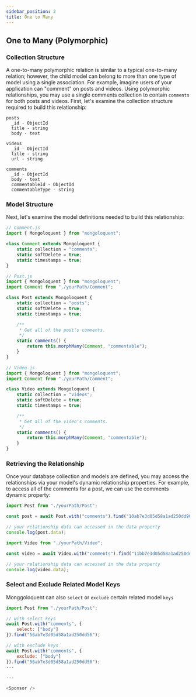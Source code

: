 ```yaml
---
sidebar_position: 2
title: One to Many
---
```



## One to Many (Polymorphic)

### Collection Structure

A one-to-many polymorphic relation is similar to a typical one-to-many relation; however, the child model can belong to more than one type of model using a single association. For example, imagine users of your application can "comment" on posts and videos. Using polymorphic relationships, you may use a single comments collection to contain `comments` for both posts and videos. First, let's examine the collection structure required to build this relationship:

```
posts
  _id - ObjectId
  title - string
  body - text

videos
  _id - ObjectId
  title - string
  url - string

comments
  _id - ObjectId
  body - text
  commentableId - ObjectId
  commentableType - string

```

### Model Structure

Next, let's examine the model definitions needed to build this relationship:

```javascript
// Comment.js
import { Mongoloquent } from "mongoloquent";

class Comment extends Mongoloquent {
	static collection = "comments";
	static softDelete = true;
	static timestamps = true;
}
```

```javascript
// Post.js
import { Mongoloquent } from "mongoloquent";
import Comment from "./yourPath/Comment";

class Post extends Mongoloquent {
	static collection = "posts";
	static softDelete = true;
	static timestamps = true;

	/**
	 * Get all of the post's comments.
	 */
	static comments() {
		return this.morphMany(Comment, "commentable");
	}
}
```

```javascript
// Video.js
import { Mongoloquent } from "mongoloquent";
import Comment from "./yourPath/Comment";

class Video extends Mongoloquent {
	static collection = "videos";
	static softDelete = true;
	static timestamps = true;

	/**
	 * Get all of the video's comments.
	 */
	static comments() {
		return this.morphMany(Comment, "commentable");
	}
}
```

### Retrieving the Relationship

Once your database collection and models are defined, you may access the relationships via your model's dynamic relationship properties. For example, to access all of the comments for a post, we can use the comments dynamic property:

```javascript
import Post from "./yourPath/Post";

const post = await Post.with("comments").find("10ab7e3d05d58a1ad250dd90");

// your relationship data can accessed in the data property
console.log(post.data);
```

```javascript
import Video from "./yourPath/Video";

const video = await Video.with("comments").find("11bb7e3d05d58a1ad250dd99");

// your relationship data can accessed in the data property
console.log(video.data);
```

### Select and Exclude Related Model Keys

Monggoloquent can also `select` or `exclude` certain related model `keys`

```js
import Post from "./yourPath/Post";

// with select keys
await Post.with("comments", {
	select: ["body"]
}).find("56ab7e3d05d58a1ad250dd56");

// with exclude keys
await Post.with("comments", {
	exclude: ["body"]
}).find("56ab7e3d05d58a1ad250dd56");
---

---

<Sponsor />
```
